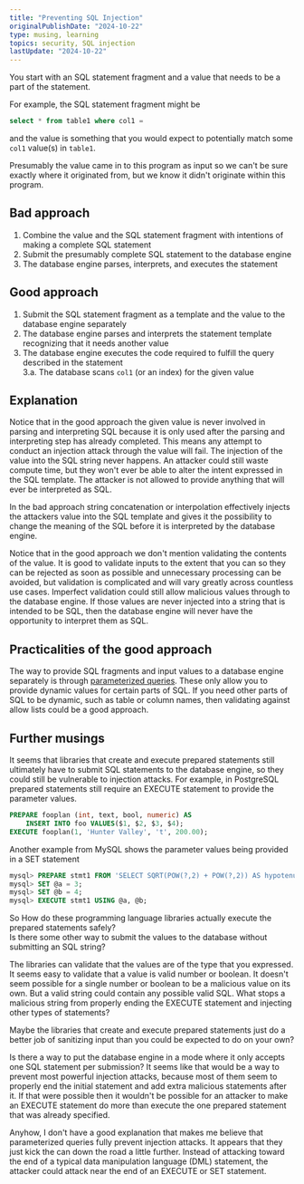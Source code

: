 ```yaml
---
title: "Preventing SQL Injection"
originalPublishDate: "2024-10-22"
type: musing, learning
topics: security, SQL injection
lastUpdate: "2024-10-22"
---
```



You start with an SQL statement fragment and a value that needs to be a part of the statement.

For example, the SQL statement fragment might be

``` sql
select * from table1 where col1 = 
```

and the value is something that you would expect to potentially match some `col1` value(s) in `table1`.

Presumably the value came in to this program as input so we can't be sure exactly where it originated from, but we know it didn't originate within this program. 

## Bad approach

1. Combine the value and the SQL statement fragment with intentions of making a complete SQL statement
2. Submit the presumably complete SQL statement to the database engine
3. The database engine parses, interprets, and executes the statement

## Good approach

1. Submit the SQL statement fragment as a template and the value to the database engine separately
2. The database engine parses and interprets the statement template recognizing that it needs another value
3. The database engine executes the code required to fulfill the query described in the statement  
   3.a. The database scans `col1` (or an index) for the given value

## Explanation

Notice that in the good approach the given value is never involved in parsing and interpreting SQL because it is only used after the parsing and interpreting step has already completed. This means any attempt to conduct an injection attack through the value will fail. The injection of the value into the SQL string never happens. An attacker could still waste compute time, but they won't ever be able to alter the intent expressed in the SQL template. The attacker is not allowed to provide anything that will ever be interpreted as SQL.

In the bad approach string concatenation or interpolation effectively injects the attackers value into the SQL template and gives it the possibility to change the meaning of the SQL before it is interpreted by the database engine.

Notice that in the good approach we don't mention validating the contents of the value. It is good to validate inputs to the extent that you can so they can be rejected as soon as possible and unnecessary processing can be avoided, but validation is complicated and will vary greatly across countless use cases. Imperfect validation could still allow malicious values through to the database engine. If those values are never injected into a string that is intended to be SQL, then the database engine will never have the opportunity to interpret them as SQL.

## Practicalities of the good approach

The way to provide SQL fragments and input values to a database engine separately is through [parameterized queries](https://cheatsheetseries.owasp.org/cheatsheets/Query_Parameterization_Cheat_Sheet.html). These only allow you to provide dynamic values for certain parts of SQL. If you need other parts of SQL to be dynamic, such as table or column names, then validating against allow lists could be a good approach.

## Further musings

It seems that libraries that create and execute prepared statements still ultimately have to submit SQL statements to the database engine, so they could still be vulnerable to injection attacks. For example, in PostgreSQL prepared statements still require an EXECUTE statement to provide the parameter values.

``` sql
PREPARE fooplan (int, text, bool, numeric) AS
    INSERT INTO foo VALUES($1, $2, $3, $4);
EXECUTE fooplan(1, 'Hunter Valley', 't', 200.00);
```
Another example from MySQL shows the parameter values being provided in a SET statement

``` sql
mysql> PREPARE stmt1 FROM 'SELECT SQRT(POW(?,2) + POW(?,2)) AS hypotenuse';
mysql> SET @a = 3;
mysql> SET @b = 4;
mysql> EXECUTE stmt1 USING @a, @b;
```

So How do these programming language libraries actually execute the prepared statements safely?  
Is there some other way to submit the values to the database without submitting an SQL string?  

The libraries can validate that the values are of the type that you expressed. It seems easy to validate that a value is valid number or boolean. It doesn't seem possible for a single number or boolean to be a malicious value on its own. But a valid string could contain any possible valid SQL. What stops a malicious string from properly ending the EXECUTE statement and injecting other types of statements?

Maybe the libraries that create and execute prepared statements just do a better job of sanitizing input than you could be expected to do on your own?

Is there a way to put the database engine in a mode where it only accepts one SQL statement per submission? It seems like that would be a way to prevent most powerful injection attacks, because most of them seem to properly end the initial statement and add extra malicious statements after it. If that were possible then it wouldn't be possible for an attacker to make an EXECUTE statement do more than execute the one prepared statement that was already specified.

Anyhow, I don't have a good explanation that makes me believe that parameterized queries fully prevent injection attacks. It appears that they just kick the can down the road a little further. Instead of attacking toward the end of a typical data manipulation language (DML) statement, the attacker could attack near the end of an EXECUTE or SET statement. 

